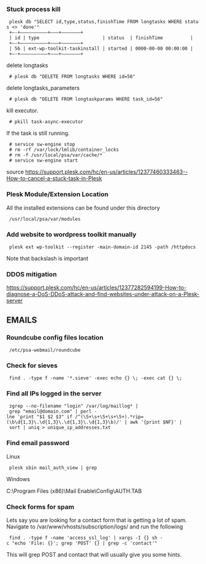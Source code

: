 === Stuck process kill ===
  plesk db "SELECT id,type,status,finishTime FROM longtasks WHERE status <> 'done'"
  +—-+—————————–+———+———————+
  | id | type                    	| status  | finishTime      	|
  +—-+—————————–+———+———————+
  | 56 | ext-wp-toolkit-taskinstall | started | 0000-00-00 00:00:00 |
  +—-+—————————–+———+———————+

delete longtasks
  # plesk db "DELETE FROM longtasks WHERE id=56"

delete longtasks_parameters
  # plesk db "DELETE FROM longtaskparams WHERE task_id=56"

kill executor.
  # pkill task-async-executor

If the task is still running.
  # service sw-engine stop
  # rm -rf /var/lock/lmlib/container_locks
  # rm -f /usr/local/psa/var/cache/*
  # service sw-engine start

source
https://support.plesk.com/hc/en-us/articles/12377460333463--How-to-cancel-a-stuck-task-in-Plesk

=== Plesk Module/Extension Location ===

All the installed extensions can be found under this directory
  /usr/local/psa/var/modules

=== Add website to wordpress toolkit manually ===
  plesk ext wp-toolkit --register -main-domain-id 2145 -path /httpdocs

Note that backslash is important

=== DDOS mitigation ===
https://support.plesk.com/hc/en-us/articles/12377282594199-How-to-diagnose-a-DoS-DDoS-attack-and-find-websites-under-attack-on-a-Plesk-server

==EMAILS==
===Roundcube config files location===
  /etc/psa-webmail/roundcube

===Check for sieves===
  find . -type f -name '*.sieve' -exec echo {} \; -exec cat {} \;
===Find all IPs logged in the server===

  zgrep --no-filename "login" /var/log/maillog* | grep "email@domain.com" | perl -lne 'print "$1 $2 $3" if /^(\S+\s+\S+\s+\S+).*rip=(\b\d{1,3}\.\d{1,3}\.\d{1,3}\.\d{1,3}\b)/' | awk '{print $NF}' | sort | uniq > unique_ip_addresses.txt


===Find email password===
Linux </br>
  plesk sbin mail_auth_view | grep

Windows

C:\Program Files (x86)\Mail Enable\Config\AUTH.TAB


===Check forms for spam===

Lets say you are looking for a contact form that is getting a lot of spam.
Navigate to /var/www/vhosts/subscription/logs/
and run the following

  find . -type f -name 'access_ssl_log' | xargs -I {} sh -c "echo 'File: {}'; grep 'POST' {} | grep -c 'contact'"

This will grep POST and contact that will usually give you some hints.
